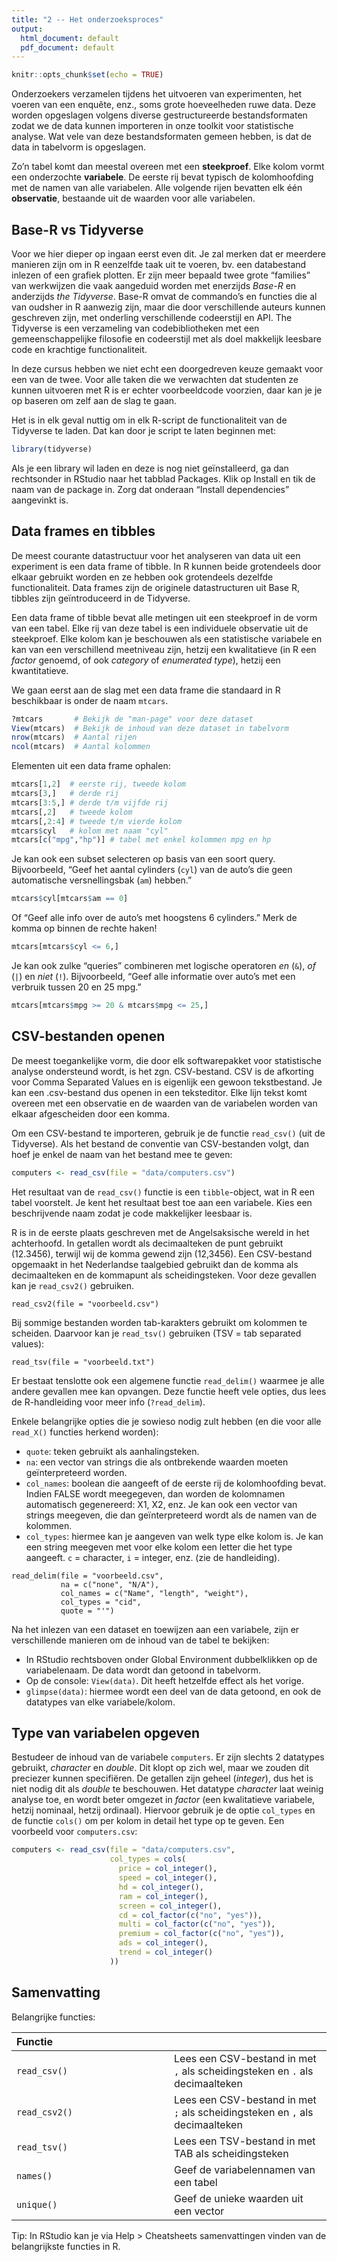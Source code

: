 ```yaml
---
title: "2 -- Het onderzoeksproces"
output:
  html_document: default
  pdf_document: default
---
```


```r
knitr::opts_chunk$set(echo = TRUE)
```

Onderzoekers verzamelen tijdens het uitvoeren van experimenten, het voeren van een enquête, enz., soms grote hoeveelheden ruwe data. Deze worden opgeslagen volgens diverse gestructureerde bestandsformaten zodat we de data kunnen importeren in onze toolkit voor statistische analyse. Wat vele van deze bestandsformaten gemeen hebben, is dat de data in tabelvorm is opgeslagen.

Zo'n tabel komt dan meestal overeen met een **steekproef**. Elke kolom vormt een onderzochte **variabele**. De eerste rij bevat typisch de kolomhoofding met de namen van alle variabelen. Alle volgende rijen bevatten elk één **observatie**, bestaande uit de waarden voor alle variabelen.

## Base-R vs Tidyverse

Voor we hier dieper op ingaan eerst even dit. Je zal merken dat er meerdere manieren zijn om in R eenzelfde taak uit te voeren, bv. een databestand inlezen of een grafiek plotten. Er zijn meer bepaald twee grote “families” van werkwijzen die vaak aangeduid worden met enerzijds *Base-R* en anderzijds *the Tidyverse*. Base-R omvat de commando’s en functies die al van oudsher in R aanwezig zijn, maar die door verschillende auteurs kunnen geschreven zijn, met onderling verschillende codeerstijl en API. The Tidyverse is een verzameling van codebibliotheken met een gemeenschappelijke filosofie en codeerstijl met als doel makkelijk leesbare code en krachtige functionaliteit.

In deze cursus hebben we niet echt een doorgedreven keuze gemaakt voor een van de twee. Voor alle taken die we verwachten dat studenten ze kunnen uitvoeren met R is er echter voorbeeldcode voorzien, daar kan je je op baseren om zelf aan de slag te gaan.

Het is in elk geval nuttig om in elk R-script de functionaliteit van de Tidyverse te laden. Dat kan door je script te laten beginnen met:

```r
library(tidyverse)
```

Als je een library wil laden en deze is nog niet geïnstalleerd, ga dan rechtsonder in RStudio naar het tabblad Packages. Klik op Install en tik de naam van de package in. Zorg dat onderaan "Install dependencies" aangevinkt is.

## Data frames en tibbles

De meest courante datastructuur voor het analyseren van data uit een experiment is een data frame of tibble. In R kunnen beide grotendeels door elkaar gebruikt worden en ze hebben ook grotendeels dezelfde functionaliteit. Data frames zijn de originele datastructuren uit Base R, tibbles zijn geïntroduceerd in de Tidyverse.

Een data frame of tibble bevat alle metingen uit een steekproef in de vorm van een tabel. Elke rij van deze tabel is een individuele observatie uit de steekproef. Elke kolom kan je beschouwen als een statistische variabele en kan van een verschillend meetniveau zijn, hetzij een kwalitatieve (in R een *factor* genoemd, of ook *category* of *enumerated type*), hetzij een kwantitatieve.

We gaan eerst aan de slag met een data frame die standaard in R beschikbaar is onder de naam `mtcars`.

```r
?mtcars       # Bekijk de "man-page" voor deze dataset
View(mtcars)  # Bekijk de inhoud van deze dataset in tabelvorm
nrow(mtcars)  # Aantal rijen
ncol(mtcars)  # Aantal kolommen
```

Elementen uit een data frame ophalen:

```r
mtcars[1,2]  # eerste rij, tweede kolom
mtcars[3,]   # derde rij
mtcars[3:5,] # derde t/m vijfde rij
mtcars[,2]   # tweede kolom
mtcars[,2:4] # tweede t/m vierde kolom
mtcars$cyl   # kolom met naam "cyl"
mtcars[c("mpg","hp")] # tabel met enkel kolommen mpg en hp
```

Je kan ook een subset selecteren op basis van een soort query. Bijvoorbeeld, "Geef het aantal cylinders (`cyl`) van de auto's die geen automatische versnellingsbak (`am`) hebben."

```r
mtcars$cyl[mtcars$am == 0]  
```

Of "Geef alle info over de auto's met hoogstens 6 cylinders." Merk de komma op binnen de rechte haken!

```r
mtcars[mtcars$cyl <= 6,]
```

Je kan ook zulke "queries" combineren met logische operatoren *en* (`&`), *of* (`|`) en *niet* (`!`).  Bijvoorbeeld, "Geef alle informatie over auto's met een verbruik tussen 20 en 25 mpg."

```r
mtcars[mtcars$mpg >= 20 & mtcars$mpg <= 25,]
```

## CSV-bestanden openen

De meest toegankelijke vorm, die door elk softwarepakket voor statistische analyse ondersteund wordt, is het zgn. CSV-bestand. CSV is de afkorting voor Comma Separated Values en is eigenlijk een gewoon tekstbestand. Je kan een .csv-bestand dus openen in een teksteditor. Elke lijn tekst komt overeen met een observatie en de waarden van de variabelen worden van elkaar afgescheiden door een komma.

Om een CSV-bestand te importeren, gebruik je de functie `read_csv()` (uit de Tidyverse). Als het bestand de conventie van CSV-bestanden volgt, dan hoef je enkel de naam van het bestand mee te geven:

```r
computers <- read_csv(file = "data/computers.csv")
```

Het resultaat van de `read_csv()` functie is een `tibble`-object, wat in R een tabel voorstelt. Je kent het resultaat best toe aan een variabele. Kies een beschrijvende naam zodat je code makkelijker leesbaar is.

R is in de eerste plaats geschreven met de Angelsaksische wereld in het achterhoofd. In getallen wordt als decimaalteken de punt gebruikt (12.3456), terwijl wij de komma gewend zijn (12,3456). Een CSV-bestand opgemaakt in het Nederlandse taalgebied gebruikt dan de komma als decimaalteken en de kommapunt als scheidingsteken. Voor deze gevallen kan je `read_csv2()` gebruiken.

```
read_csv2(file = "voorbeeld.csv") 
```

Bij sommige bestanden worden tab-karakters gebruikt om kolommen te scheiden. Daarvoor kan je `read_tsv()` gebruiken (TSV = tab separated values):

```
read_tsv(file = "voorbeeld.txt")
```

Er bestaat tenslotte ook een algemene functie `read_delim()` waarmee je alle andere gevallen mee kan opvangen. Deze functie heeft vele opties, dus lees de R-handleiding voor meer info (`?read_delim`).

Enkele belangrijke opties die je sowieso nodig zult hebben (en die voor alle `read_X()` functies herkend worden):

- `quote`: teken gebruikt als aanhalingsteken.
- `na`: een vector van strings die als ontbrekende waarden moeten geïnterpreteerd worden.
- `col_names`: boolean die aangeeft of de eerste rij de kolomhoofding bevat. Indien FALSE wordt meegegeven, dan worden de kolomnamen automatisch gegenereerd: X1, X2, enz. Je kan ook een vector van strings meegeven, die dan geïnterpreteerd wordt als de namen van de kolommen.
- `col_types`: hiermee kan je aangeven van welk type elke kolom is. Je kan een string meegeven met voor elke kolom een letter die het type aangeeft. `c` = character, `i` = integer, enz. (zie de handleiding).

```
read_delim(file = "voorbeeld.csv",
           na = c("none", "N/A"),
           col_names = c("Name", "length", "weight"),
           col_types = "cid",
           quote = "'")
```

Na het inlezen van een dataset en toewijzen aan een variabele, zijn er verschillende manieren om de inhoud van de tabel te bekijken:

- In RStudio rechtsboven onder Global Environment dubbelklikken op de variabelenaam. De data wordt dan getoond in tabelvorm.
- Op de console: `View(data)`. Dit heeft hetzelfde effect als het vorige.
- `glimpse(data)`: hiermee wordt een deel van de data getoond, en ook de datatypes van elke variabele/kolom.

## Type van variabelen opgeven

Bestudeer de inhoud van de variabele `computers`. Er zijn slechts 2 datatypes gebruikt, *character* en *double*. Dit klopt op zich wel, maar we zouden dit preciezer kunnen specifiëren. De getallen zijn geheel (*integer*), dus het is niet nodig dit als *double* te beschouwen. Het datatype *character* laat weinig analyse toe, en wordt beter omgezet in *factor* (een kwalitatieve variabele, hetzij nominaal, hetzij ordinaal). Hiervoor gebruik je de optie `col_types` en de functie `cols()` om per kolom in detail het type op te geven. Een voorbeeld voor `computers.csv`:

```r
computers <- read_csv(file = "data/computers.csv",
                      col_types = cols(
                        price = col_integer(),
                        speed = col_integer(),
                        hd = col_integer(),
                        ram = col_integer(),
                        screen = col_integer(),
                        cd = col_factor(c("no", "yes")),
                        multi = col_factor(c("no", "yes")),
                        premium = col_factor(c("no", "yes")),
                        ads = col_integer(),
                        trend = col_integer()
                      ))
```

## Samenvatting

Belangrijke functies:

| Functie       |  |
| :---          | :--- |
| `read_csv()`  | Lees een CSV-bestand in met `,` als scheidingsteken en `.` als decimaalteken |
| `read_csv2()` | Lees een CSV-bestand in met `;` als scheidingsteken en `,` als decimaalteken |
| `read_tsv()`  | Lees een TSV-bestand in met TAB als scheidingsteken |
| `names()`     | Geef de variabelennamen van een tabel |
| `unique()`    | Geef de unieke waarden uit een vector |

Tip: In RStudio kan je via Help > Cheatsheets samenvattingen vinden van de belangrijkste functies in R.
